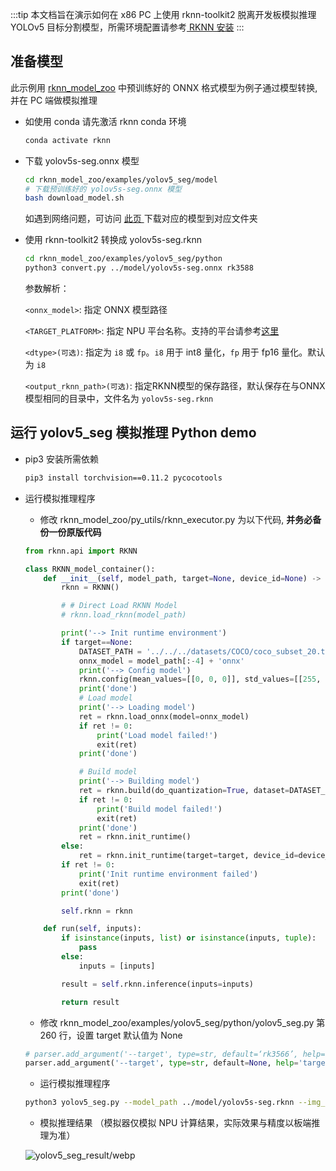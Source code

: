 :::tip
本文档旨在演示如何在 x86 PC 上使用 rknn-toolkit2 脱离开发板模拟推理 YOLOv5 目标分割模型，所需环境配置请参考[ RKNN 安装](./rknn_install)
:::

## 准备模型

此示例用 [rknn_model_zoo](https://github.com/airockchip/rknn_model_zoo) 中预训练好的 ONNX 格式模型为例子通过模型转换, 并在 PC 端做模拟推理

- 如使用 conda 请先激活 rknn conda 环境

  ```bash
  conda activate rknn
  ```

- 下载 yolov5s-seg.onnx 模型

  ```bash
  cd rknn_model_zoo/examples/yolov5_seg/model
  # 下载预训练好的 yolov5s-seg.onnx 模型
  bash download_model.sh
  ```

  如遇到网络问题，可访问 [此页 ](https://github.com/airockchip/rknn_model_zoo?tab=readme-ov-file#model-support) 下载对应的模型到对应文件夹

- 使用 rknn-toolkit2 转换成 yolov5s-seg.rknn

  ```bash
  cd rknn_model_zoo/examples/yolov5_seg/python
  python3 convert.py ../model/yolov5s-seg.onnx rk3588
  ```

  参数解析：

  `<onnx_model>`: 指定 ONNX 模型路径

  `<TARGET_PLATFORM>`: 指定 NPU 平台名称。支持的平台请参考[这里](rknn_install#RKNN-简介)

  `<dtype>(可选)`: 指定为 `i8` 或 `fp`。`i8` 用于 int8 量化，`fp` 用于 fp16 量化。默认为 `i8`

  `<output_rknn_path>(可选)`: 指定RKNN模型的保存路径，默认保存在与ONNX模型相同的目录中，文件名为 `yolov5s-seg.rknn`

## 运行 yolov5_seg 模拟推理 Python demo

- pip3 安装所需依赖

  ```bash
  pip3 install torchvision==0.11.2 pycocotools
  ```

- 运行模拟推理程序

  - 修改 rknn_model_zoo/py_utils/rknn_executor.py 为以下代码, **并务必备份一份原版代码**

  ```python
  from rknn.api import RKNN

  class RKNN_model_container():
      def __init__(self, model_path, target=None, device_id=None) -> None:
          rknn = RKNN()

          # # Direct Load RKNN Model
          # rknn.load_rknn(model_path)

          print('--> Init runtime environment')
          if target==None:
              DATASET_PATH = '../../../datasets/COCO/coco_subset_20.txt'
              onnx_model = model_path[:-4] + 'onnx'
              print('--> Config model')
              rknn.config(mean_values=[[0, 0, 0]], std_values=[[255, 255, 255]], target_platform='rk3588')
              print('done')
              # Load model
              print('--> Loading model')
              ret = rknn.load_onnx(model=onnx_model)
              if ret != 0:
                  print('Load model failed!')
                  exit(ret)
              print('done')

              # Build model
              print('--> Building model')
              ret = rknn.build(do_quantization=True, dataset=DATASET_PATH)
              if ret != 0:
                  print('Build model failed!')
                  exit(ret)
              print('done')
              ret = rknn.init_runtime()
          else:
              ret = rknn.init_runtime(target=target, device_id=device_id)
          if ret != 0:
              print('Init runtime environment failed')
              exit(ret)
          print('done')

          self.rknn = rknn

      def run(self, inputs):
          if isinstance(inputs, list) or isinstance(inputs, tuple):
              pass
          else:
              inputs = [inputs]

          result = self.rknn.inference(inputs=inputs)

          return result
  ```

  - 修改 rknn_model_zoo/examples/yolov5_seg/python/yolov5_seg.py 第 260 行，设置 target 默认值为 None

  ```python
  # parser.add_argument('--target', type=str, default=‘rk3566’, help='target RKNPU platform')
  parser.add_argument('--target', type=str, default=None, help='target RKNPU platform')
  ```

  - 运行模拟推理程序

  ```bash
  python3 yolov5_seg.py --model_path ../model/yolov5s-seg.rknn --img_show
  ```

  - 模拟推理结果 （模拟器仅模拟 NPU 计算结果，实际效果与精度以板端推理为准）

  ![yolov5_seg_result/webp](/img/general-tutorial/rknn/yolov5_seg_result.webp)
